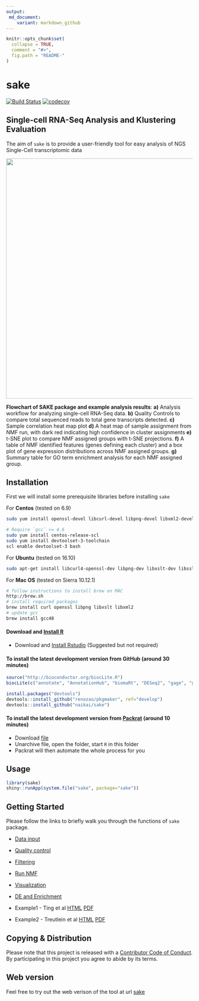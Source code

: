 ```yaml
---
output: 
 md_document:
    variant: markdown_github
---
```


<!-- README.md is generated from README.Rmd. Please edit that file -->

```r
knitr::opts_chunk$set(
  collapse = TRUE,
  comment = "#>",
  fig.path = "README-"
)
```

# sake 

[![Build Status](https://travis-ci.com/naikai/sake.svg?token=qigAqQi4xmKjKDqnm97n&branch=master)](https://travis-ci.com/naikai/sake)
[![codecov](https://codecov.io/gh/naikai/sake/branch/master/graph/badge.svg?token=WEipAvcFMf)](https://codecov.io/gh/naikai/sake)

## **S**ingle-cell RNA-Seq **A**nalysis and **K**lustering **E**valuation
The aim of `sake` is to provide a user-friendly tool for easy analysis of NGS Single-Cell transcriptomic data

<img src="vignettes/Figures/SAKE_workflow.png" width="1024px" height="647px" />

**Flowchart of SAKE package and example analysis results**: **a)** Analysis workflow for analyzing single-cell RNA-Seq data. **b)** Quality Controls to compare total sequenced reads to total gene transcripts detected. **c)** Sample correlation heat map plot **d)** A heat map of sample assignment from NMF run, with dark red indicating high confidence in cluster assignments **e)** t-SNE plot to compare NMF assigned groups with t-SNE projections. **f)** A table of NMF identified features (genes defining each cluster) and a box plot of gene expression distributions across NMF assigned groups. **g)** Summary table for GO term enrichment analysis for each NMF assigned group.

## Installation 

First we will install some prerequisite libraries before installing `sake`  

For **Centos** (tested on 6.9)
``` bash
sudo yum install openssl-devel libcurl-devel libpng-devel libxml2-devel libxslt

# Require `gcc` >= 4.6 
sudo yum install centos-release-scl
sudo yum install devtoolset-3-toolchain
scl enable devtoolset-3 bash
```

For **Ubuntu** (tested on 16.10)
``` bash
sudo apt-get install libcurl4-openssl-dev libpng-dev libxslt-dev libssl-dev libxml2-dev xsltproc
```

For **Mac OS** (tested on Sierra 10.12.1)
``` bash
# follow instructions to install brew on MAC
http://brew.sh
# install required packages 
brew install curl openssl libpng libxslt libxml2 
# update gcc
brew install gcc48
```

#### Download and [Install R](http://cran.wustl.edu)   
- Download and [Install Rstudio](https://www.rstudio.com/products/rstudio/download/) (Suggested but not required)


#### To install the latest development version from GitHub (around 30 minutes)
```R
source("http://bioconductor.org/biocLite.R")
biocLite(c("annotate", "AnnotationHub", "biomaRt", "DESeq2", "gage", "gageData", "GO.db", "pathview", "plotly", "DT"))

install.packages("devtools")
devtools::install_github("renozao/pkgmaker", ref="develop")
devtools::install_github("naikai/sake")
```

#### To install the latest development version from [Packrat](https://rstudio.github.io/packrat/) (around 10 minutes)

- Download [file](https://drive.google.com/open?id=0B1IIy0OXXU2kQWwzUnBGdTdOc0U)
- Unarchive file, open the folder, start `R` in this folder
- Packrat will then automate the whole process for you 

## Usage 
```R
library(sake)
shiny::runApp(system.file("sake", package="sake"))
```

## Getting Started
Please follow the links to briefly walk you through the functions of `sake` package. 

- [Data input](vignettes/Data_Input.Rmd)
- [Quality control](vignettes/Quality_Control.Rmd)
- [Filtering](vignettes/Filtering.Rmd)
- [Run NMF](vignettes/NMF.Rmd)
- [Visualization](vignettes/Visualization.Rmd)
- [DE and Enrichment](vignettes/DE_Enrich.Rmd)

-   Example1 - Ting et al [HTML](vignettes/Ting.Rmd)  [PDF](vignettes/Ting_pdf.pdf)
-   Example2 - Treutlein et al [HTML](vignettes/Treutlein.Rmd)  [PDF](vignettes/Treutlein_pdf.pdf)

## Copying & Distribution
Please note that this project is released with a [Contributor Code of Conduct](CONDUCT.md). By participating in this project you agree to abide by its terms.

## Web version 
Feel free to try out the web verison of the tool at url [sake](http://sake.mhammell.tools)

